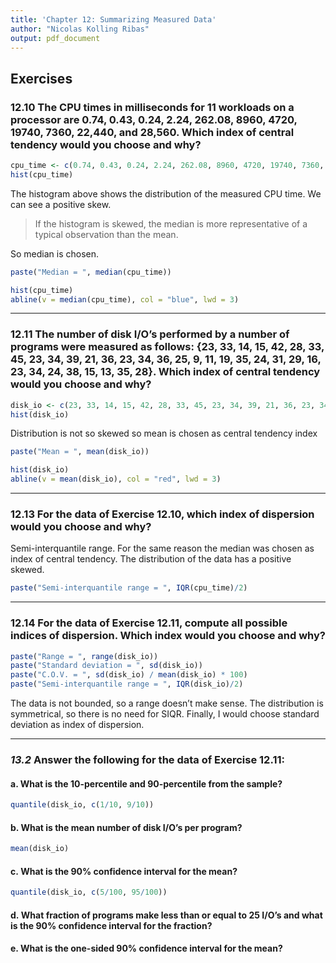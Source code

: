 ```yaml
---
title: 'Chapter 12: Summarizing Measured Data'
author: "Nicolas Kolling Ribas"
output: pdf_document
---
```


## Exercises

### **12.10** The CPU times in milliseconds for 11 workloads on a processor are 0.74, 0.43, 0.24, 2.24, 262.08, 8960, 4720, 19740, 7360, 22,440, and 28,560. Which index of central tendency would you choose and why?

```r
cpu_time <- c(0.74, 0.43, 0.24, 2.24, 262.08, 8960, 4720, 19740, 7360, 22440, 28560)
hist(cpu_time)
```

The histogram above shows the distribution of the measured CPU time. We can see a positive skew.

> If the histogram is skewed, the median is more representative of a typical observation than the mean.

So median is chosen.

```r
paste("Median = ", median(cpu_time))
```

```r
hist(cpu_time)
abline(v = median(cpu_time), col = "blue", lwd = 3)
```

***

### **12.11** The number of disk I/O’s performed by a number of programs were measured as follows: {23, 33, 14, 15, 42, 28, 33, 45, 23, 34, 39, 21, 36, 23, 34, 36, 25, 9, 11, 19, 35, 24, 31, 29, 16, 23, 34, 24, 38, 15, 13, 35, 28}. Which index of central tendency would you choose and why?

```r
disk_io <- c(23, 33, 14, 15, 42, 28, 33, 45, 23, 34, 39, 21, 36, 23, 34, 36, 25, 9, 11, 19, 35, 24, 31, 29, 16, 23, 34, 24, 38, 15, 13, 35, 28)
hist(disk_io)
```

Distribution is not so skewed so mean is chosen as central tendency index

```r
paste("Mean = ", mean(disk_io))
```

```r
hist(disk_io)
abline(v = mean(disk_io), col = "red", lwd = 3)
```

***

### **12.13** For the data of Exercise 12.10, which index of dispersion would you choose and why?

Semi-interquantile range. For the same reason the median was chosen as index of central tendency. The distribution of the data has a positive skewed.

```r
paste("Semi-interquantile range = ", IQR(cpu_time)/2)
```

***

### **12.14** For the data of Exercise 12.11, compute all possible indices of dispersion. Which index would you choose and why?

```r
paste("Range = ", range(disk_io))
paste("Standard deviation = ", sd(disk_io))
paste("C.O.V. = ", sd(disk_io) / mean(disk_io) * 100)
paste("Semi-interquantile range = ", IQR(disk_io)/2)
```

The data is not bounded, so a range doesn't make sense. The distribution is symmetrical, so there is no need for SIQR. Finally, I would choose standard deviation as index of dispersion.

***

### ***13.2*** Answer the following for the data of Exercise 12.11:

#### a. What is the 10-percentile and 90-percentile from the sample?

```r
quantile(disk_io, c(1/10, 9/10))
```

#### b. What is the mean number of disk I/O’s per program?

```r
mean(disk_io)
```

#### c. What is the 90% confidence interval for the mean?

```r
quantile(disk_io, c(5/100, 95/100))
```

#### d. What fraction of programs make less than or equal to 25 I/O’s and what is the 90% confidence interval for the fraction?

#### e. What is the one-sided 90% confidence interval for the mean?

